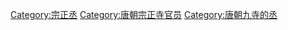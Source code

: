 [[Category:宗正丞|Category:宗正丞]]
[[Category:唐朝宗正寺官员|Category:唐朝宗正寺官员]]
[[Category:唐朝九寺的丞|Category:唐朝九寺的丞]]